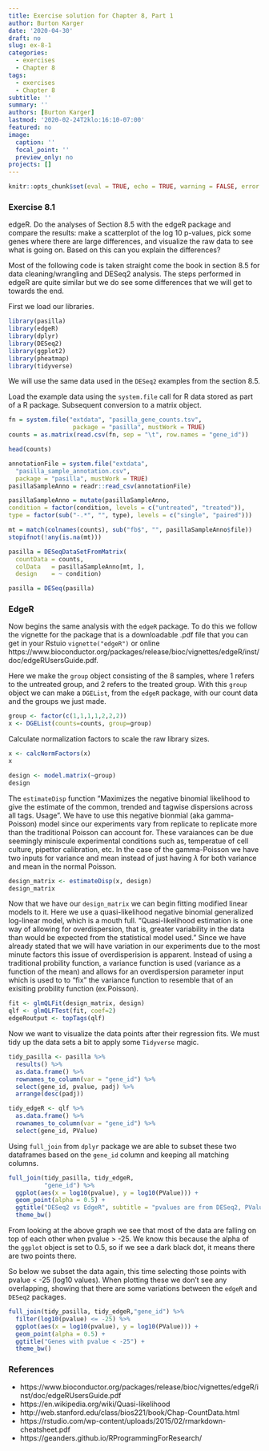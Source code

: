 ```yaml
--- 
title: Exercise solution for Chapter 8, Part 1
author: Burton Karger
date: '2020-04-30'
draft: no
slug: ex-8-1
categories: 
  - exercises
  - Chapter 8
tags: 
  - exercises
  - Chapter 8
subtitle: ''
summary: ''
authors: [Burton Karger]
lastmod: '2020-02-24T2klo:16:10-07:00'
featured: no
image:
  caption: ''
  focal_point: ''
  preview_only: no
projects: []
---
```


```r
knitr::opts_chunk$set(eval = TRUE, echo = TRUE, warning = FALSE, error = FALSE, message = FALSE)
```

### Exercise 8.1

edgeR. Do the analyses of Section 8.5 with the edgeR package and compare the results: make a scatterplot of the 
log 10 p-values, pick some genes where there are large differences, 
and visualize the raw data to see what is going on. Based on this can you explain the differences?

Most of the following code is taken straight come the book in section 8.5 for data cleaning/wrangling and DESeq2 analysis. The steps performed in edgeR are quite similar but we do see some differences that we will get to towards the end.

First we load our libraries.
```r
library(pasilla)
library(edgeR)
library(dplyr)
library(DESeq2)
library(ggplot2)
library(pheatmap)
library(tidyverse)
```
We will use the same data used in the `DESeq2` examples from the section 8.5.

Load the example data using the `system.file` call for R data stored as part of a R package. 
Subsequent conversion to a matrix object.
```r
fn = system.file("extdata", "pasilla_gene_counts.tsv",
                  package = "pasilla", mustWork = TRUE)
counts = as.matrix(read.csv(fn, sep = "\t", row.names = "gene_id"))

head(counts)
```

```r
annotationFile = system.file("extdata",
  "pasilla_sample_annotation.csv",
  package = "pasilla", mustWork = TRUE)
pasillaSampleAnno = readr::read_csv(annotationFile)

pasillaSampleAnno = mutate(pasillaSampleAnno,
condition = factor(condition, levels = c("untreated", "treated")),
type = factor(sub("-.*", "", type), levels = c("single", "paired")))

mt = match(colnames(counts), sub("fb$", "", pasillaSampleAnno$file))
stopifnot(!any(is.na(mt)))

pasilla = DESeqDataSetFromMatrix(
  countData = counts,
  colData   = pasillaSampleAnno[mt, ],
  design    = ~ condition)

pasilla = DESeq(pasilla)
```

### EdgeR

Now begins the same analysis with the `edgeR` package. To do this we follow the vignette for the package that is a downloadable .pdf file that you can get in your Rstuio `vignette("edgeR")` or online https://www.bioconductor.org/packages/release/bioc/vignettes/edgeR/inst/doc/edgeRUsersGuide.pdf. 

Here we make the `group` object consisting of the 8 samples, where 1 refers to the untreated group, and 2 refers to the treated group. With this `group` object we can make a `DGEList`, from the `edgeR` package, with our count data and the groups we just made. 
```r
group <- factor(c(1,1,1,1,2,2,2))
x <- DGEList(counts=counts, group=group)
```
Calculate normalization factors to scale the raw library sizes.
```r
x <- calcNormFactors(x)
x
```
```r
design <- model.matrix(~group)
design
```
The `estimateDisp` function "Maximizes the negative binomial likelihood to give the estimate of the common, trended and tagwise dispersions across all tags.
Usage". We have to use this negative bionmial (aka gamma-Poisson) model since our experiments vary from replicate to replicate more than the traditional Poisson can account for. These varaiances can be due seemingly miniscule experimental conditions such as, temperatue of cell culture, pipettor calibration, etc. In the case of the gamma-Poisson we have two inputs for variance and mean instead of just having $\lambda$ for both variance and mean in the normal Poisson. 
```r
design_matrix <- estimateDisp(x, design)
design_matrix
```
Now that we have our `design_matrix` we can begin fitting modified linear models to it. Here we use a quasi-likelihood negative binomial generalized log-linear model, which is a mouth full. "Quasi-likelihood estimation is one way of allowing for overdispersion, that is, greater variability in the data than would be expected from the statistical model used." Since we have already stated that we will have variation in our experiments due to the most minute factors this issue of overdisperision is apparent. Instead of using a traditional probility function, a variance function is used (variance as a function of the mean) and allows for an overdispersion parameter input which is used to to "fix" the variance function to resemble that of an exisiting probility function (ex.Poisson).
```r
fit <- glmQLFit(design_matrix, design)
qlf <- glmQLFTest(fit, coef=2)
edgeRoutput <- topTags(qlf)
```
Now we want to visualize the data points after their regression fits. We must tidy up the data sets a bit to apply some `Tidyverse` magic. 
```r
tidy_pasilla <- pasilla %>% 
  results() %>% 
  as.data.frame() %>% 
  rownames_to_column(var = "gene_id") %>% 
  select(gene_id, pvalue, padj) %>% 
  arrange(desc(padj))

tidy_edgeR <- qlf %>% 
  as.data.frame() %>% 
  rownames_to_column(var = "gene_id") %>%
  select(gene_id, PValue)
```
Using `full_join` from `dplyr` package we are able to subset these two dataframes based on the `gene_id` column and keeping all matching columns. 
```r
full_join(tidy_pasilla, tidy_edgeR, 
          "gene_id") %>% 
  ggplot(aes(x = log10(pvalue), y = log10(PValue))) +
  geom_point(alpha = 0.5) +
  ggtitle("DESeq2 vs EdgeR", subtitle = "pvalues are from DESeq2, PValues are from edgeR") +
  theme_bw()
```
  
  From looking at the above graph we see that most of the data are falling on top of each other when pvalue > -25. We know this because the alpha of the `ggplot` object is set to 0.5, so if we see a dark black dot, it means there are two points there.

So below we subset the data again, this time selecting those points with pvalue < -25 (log10 values). When plotting these we don't see any overlapping, showing that there are some variations between the `edgeR` and `DESeq2` packages. 
```r
full_join(tidy_pasilla, tidy_edgeR,"gene_id") %>% 
  filter(log10(pvalue) <= -25) %>%
  ggplot(aes(x = log10(pvalue), y = log10(PValue))) +
  geom_point(alpha = 0.5) +
  ggtitle("Genes with pvalue < -25") +
  theme_bw()
```

### References
* https://www.bioconductor.org/packages/release/bioc/vignettes/edgeR/inst/doc/edgeRUsersGuide.pdf
* https://en.wikipedia.org/wiki/Quasi-likelihood
* http://web.stanford.edu/class/bios221/book/Chap-CountData.html
* https://rstudio.com/wp-content/uploads/2015/02/rmarkdown-cheatsheet.pdf
* https://geanders.github.io/RProgrammingForResearch/